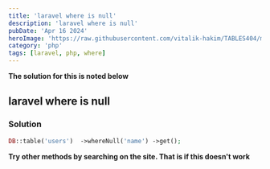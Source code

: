 ```yaml
---
title: 'laravel where is null'
description: 'laravel where is null'
pubDate: 'Apr 16 2024'
heroImage: 'https://raw.githubusercontent.com/vitalik-hakim/TABLES404/main/error_b/php.png'
category: 'php'
tags: [laravel, php, where]
---
```


**The solution for this is noted below**

## laravel where is null

### Solution

```php
DB::table('users')	->whereNull('name')	->get();
```

**Try other methods by searching on the site. That is if this doesn't work**
